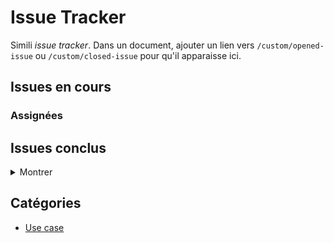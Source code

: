 # Issue Tracker

Simili _issue tracker_. Dans un document, ajouter un lien vers `/custom/opened-issue` ou `/custom/closed-issue` pour qu'il apparaisse ici.

## Issues en cours

<Backlinks of="opened-issue" />

### Assignées

<Backlinks of="assigned-issue" />

## Issues conclus

<details>
  <summary>Montrer</summary>
  <Backlinks of="closed-issue" />
</details>

## Catégories

- [Use case](/custom/cat-use-case)
